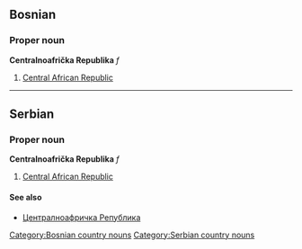 ==Bosnian==
===Proper noun===
'''Centralnoafrička Republika''' ''f''
#[[Central African Republic]]
[[Category:Bosnian country nouns]]
----
==Serbian==
===Proper noun===
'''Centralnoafrička Republika''' ''f''
#[[Central African Republic]]
====See also====
*[[Централноафричка Република]]
[[Category:Serbian country nouns]]